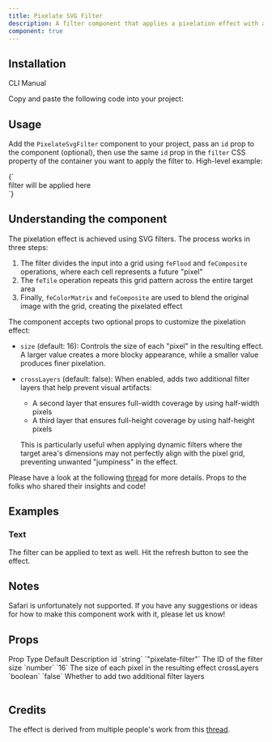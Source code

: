 ```yaml
---
title: Pixelate SVG Filter
description: A filter component that applies a pixelation effect with an SVG filter. Safari is not supported.
component: true
---
```


<ComponentPreview name="pixelate-svg-filter-demo" />

## Installation

<Tabs defaultValue="cli">

<TabsList>
  <TabsTrigger value="cli">CLI</TabsTrigger>
  <TabsTrigger value="manual">Manual</TabsTrigger>
</TabsList>
<TabsContent value="cli">

<InstallTabs command="shadcn@latest add &quot;https://fancycomponents.dev/r/pixelate-svg-filter.json&quot;" npx />

</TabsContent>
<TabsContent value="manual">

<Steps>

<Step>Copy and paste the following code into your project:</Step>

<ComponentSource name="pixelate-svg-filter" />

</Steps>

</TabsContent>
</Tabs>

## Usage

Add the `PixelateSvgFilter` component to your project, pass an `id` prop to the component (optional), then use the same `id` prop in the `filter` CSS property of the container you want to apply the filter to. High-level example:

<CodeBlockWrapper language="typescript" className="mt-4">
  {`<PixelateSvgFilter id="pixelate-filter" />
<div style={{ filter: "url(#pixelate-filter)" }}>
 filter will be applied here
</div>`}
</CodeBlockWrapper>

## Understanding the component

The pixelation effect is achieved using SVG filters. The process works in three steps:

1. The filter divides the input into a grid using `feFlood` and `feComposite` operations, where each cell represents a future "pixel"
2. The `feTile` operation repeats this grid pattern across the entire target area
3. Finally, `feColorMatrix` and `feComposite` are used to blend the original image with the grid, creating the pixelated effect

The component accepts two optional props to customize the pixelation effect:

- `size` (default: 16): Controls the size of each "pixel" in the resulting effect. A larger value creates a more blocky appearance, while a smaller value produces finer pixelation.

- `crossLayers` (default: false): When enabled, adds two additional filter layers that help prevent visual artifacts:
  - A second layer that ensures full-width coverage by using half-width pixels
  - A third layer that ensures full-height coverage by using half-height pixels
  
  This is particularly useful when applying dynamic filters where the target area's dimensions may not perfectly align with the pixel grid, preventing unwanted "jumpiness" in the effect.

Please have a look at the following [thread](https://stackoverflow.com/questions/37451189/can-one-pixelate-images-with-an-svg-filter) for more details. Props to the folks who shared their insights and code!

## Examples

### Text

The filter can be applied to text as well. Hit the refresh button to see the effect.

<ComponentPreview name="pixelate-svg-filter-text" />

## Notes

Safari is unfortunately not supported. If you have any suggestions or ideas for how to make this component work with it, please let us know!

## Props

<Table>
  <TableHeader>
    <TableRow>
      <TableHead>Prop</TableHead>
      <TableHead>Type</TableHead>
      <TableHead>Default</TableHead>
      <TableHead>Description</TableHead>
    </TableRow>
  </TableHeader>
  <TableBody>
    <TableRow>
      <TableCell>id</TableCell>
      <TableCell>`string`</TableCell>
      <TableCell>`"pixelate-filter"`</TableCell>
      <TableCell>The ID of the filter</TableCell>
    </TableRow>
    <TableRow>
      <TableCell>size</TableCell>
      <TableCell>`number`</TableCell>
      <TableCell>`16`</TableCell>
      <TableCell>The size of each pixel in the resulting effect</TableCell>
    </TableRow>
    <TableRow>
      <TableCell>crossLayers</TableCell>
      <TableCell>`boolean`</TableCell>
      <TableCell>`false`</TableCell>
      <TableCell>Whether to add two additional filter layers</TableCell>
    </TableRow>
  </TableBody>
</Table>

## Credits

The effect is derived from multiple people's work from this [thread](https://stackoverflow.com/questions/37451189/can-one-pixelate-images-with-an-svg-filter).